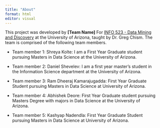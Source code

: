 ```yaml
---
title: "About"
format: html
editor: visual
---
```


This project was developed by **\[Team Name\]** For [INFO 523 - Data Mining and Discovery](https://datamineaz.org/) at the University of Arizona, taught by Dr. Greg Chism. The team is comprised of the following team members.

-   Team member 1: Shreya Kolte: I am a First Year Graduate student pursuing Masters in Data Science at the University of Arizona.

-   Team member 2: Daniel Shevelev: I am a first year master's student in the Information Science department at the University of Arizona.

-   Team member 3: Ram Dheeraj Kamarajugadda: First Year Graduate Student pursuing Masters in Data Science at University of Arizona.

-   Team member 4: Abhishek Deore: First Year Graduate student pursuing Masters Degree with majors in Data Science at the University of Arizona.

-   Team member 5: Kashyap Nadendla: First Year Graduate Student pursuing Masters in Data Science at University of Arizona.
